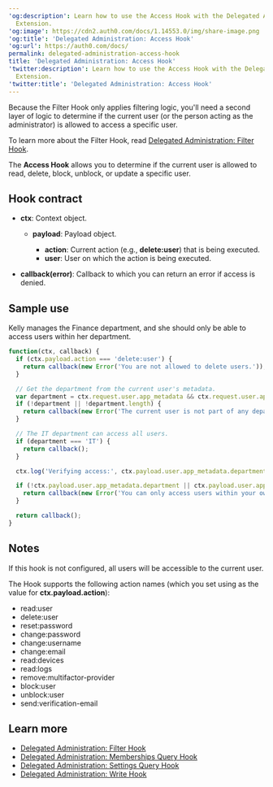 ---
'og:description': Learn how to use the Access Hook with the Delegated Administration
  Extension.
'og:image': https://cdn2.auth0.com/docs/1.14553.0/img/share-image.png
'og:title': 'Delegated Administration: Access Hook'
'og:url': https://auth0.com/docs/
permalink: delegated-administration-access-hook
title: 'Delegated Administration: Access Hook'
'twitter:description': Learn how to use the Access Hook with the Delegated Administration
  Extension.
'twitter:title': 'Delegated Administration: Access Hook'
---
Because the Filter Hook only applies filtering logic, you'll need a second layer of logic to determine if the current user (or the person acting as the administrator) is allowed to access a specific user.

To learn more about the Filter Hook, read [Delegated Administration: Filter Hook](/docs/customize/extensions/delegated-administration-extension/delegated-administration-hooks/delegated-administration-filter-hook).

The **Access Hook** allows you to determine if the current user is allowed to read, delete, block, unblock, or update a specific user.

## Hook contract

* **ctx**: Context object.

  + **payload**: Payload object.

    - **action**: Current action (e.g., **delete:user**) that is being executed.
    - **user**: User on which the action is being executed.
* **callback(error)**: Callback to which you can return an error if access is denied.

## Sample use

Kelly manages the Finance department, and she should only be able to access users within her department.

```javascript lines
function(ctx, callback) {
  if (ctx.payload.action === 'delete:user') {
    return callback(new Error('You are not allowed to delete users.'));
  }

  // Get the department from the current user's metadata.
  var department = ctx.request.user.app_metadata && ctx.request.user.app_metadata.department;
  if (!department || !department.length) {
    return callback(new Error('The current user is not part of any department.'));
  }

  // The IT department can access all users.
  if (department === 'IT') {
    return callback();
  }

  ctx.log('Verifying access:', ctx.payload.user.app_metadata.department, department);

  if (!ctx.payload.user.app_metadata.department || ctx.payload.user.app_metadata.department !== department) {
    return callback(new Error('You can only access users within your own department.'));
  }

  return callback();
}
```






## Notes

If this hook is not configured, all users will be accessible to the current user.

The Hook supports the following action names (which you set using as the value for **ctx.payload.action**):

* read:user
* delete:user
* reset:password
* change:password
* change:username
* change:email
* read:devices
* read:logs
* remove:multifactor-provider
* block:user
* unblock:user
* send:verification-email

## Learn more

* [Delegated Administration: Filter Hook](/docs/customize/extensions/delegated-administration-extension/delegated-administration-hooks/delegated-administration-filter-hook)
* [Delegated Administration: Memberships Query Hook](/docs/customize/extensions/delegated-administration-extension/delegated-administration-hooks/delegated-administration-memberships-query-hook)
* [Delegated Administration: Settings Query Hook](/docs/customize/extensions/delegated-administration-extension/delegated-administration-hooks/delegated-administration-settings-query-hook)
* [Delegated Administration: Write Hook](/docs/customize/extensions/delegated-administration-extension/delegated-administration-hooks/delegated-administration-write-hook)